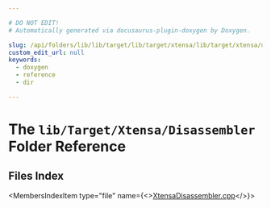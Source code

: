 ```yaml
---

# DO NOT EDIT!
# Automatically generated via docusaurus-plugin-doxygen by Doxygen.

slug: /api/folders/lib/lib/target/lib/target/xtensa/lib/target/xtensa/disassembler
custom_edit_url: null
keywords:
  - doxygen
  - reference
  - dir

---
```





# The `lib/Target/Xtensa/Disassembler` Folder Reference

<DoxygenPage pluginConfig={pluginConfig}>



## Files Index

<MembersIndex>

<MembersIndexItem
  type="file"
  name={<><a href="/docs/api/files/lib/lib/target/lib/target/xtensa/lib/target/xtensa/disassembler/xtensadisassembler-cpp">XtensaDisassembler.cpp</a></>}>
</MembersIndexItem>

</MembersIndex>


</DoxygenPage>
